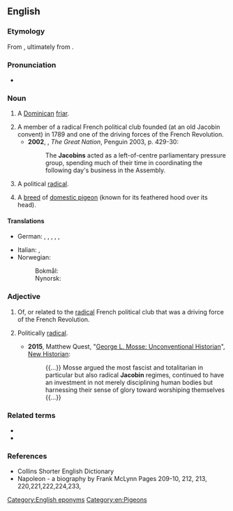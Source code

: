 {{also|jacobin}}
==English==
{{wikipedia}}

===Etymology===
From {{etyl|frm|en}} {{m|fr|jacobin}}, ultimately from {{etyl|la|en}} {{m|la|Jacōbus||Jacob}}.

===Pronunciation===
* {{a|UK}} {{IPA|/ˈdʒækəbɪn/|lang=en}}

===Noun===
{{en-noun}}

# {{lb|en|dated}} A [[Dominican]] [[friar]].
# A member of a radical French political club founded (at an old Jacobin convent) in 1789 and one of the driving forces of the French Revolution.
#* '''2002''', {{w|Colin Jones (historian)|Colin Jones}}, ''The Great Nation'', Penguin 2003, p. 429-30:
#*: The '''Jacobins''' acted as a left-of-centre parliamentary pressure group, spending much of their time in coordinating the following day's business in the Assembly.
# {{lb|en|by extension}} A political [[radical]].
# A [[breed]] of [[domestic pigeon]] (known for its feathered hood over its head).

====Translations====
{{trans-top|breed of domestic pigeon}}
* German: {{t|de|Perückentaube|f}}, {{t|de|Perückentauber|m}}, {{t|de|Perückentäuber|m}}, {{t|de|Perückentauberich|m}}, {{t|de|Perückentäuberich|m}}, {{t|de|Perückentäubin|f}}
{{trans-mid}}
* Italian: {{t|it|colombo cappuccino|m}}, {{t|it|colombo cappuccio|m}}
* Norwegian:
*: Bokmål: {{t|nb|parykkdue|m|f}}
*: Nynorsk: {{t|nn|parykkdue|f}}
{{trans-bottom}}

===Adjective===
{{en-adj|-}}

# Of, or related to the [[radical]] French political club that was a driving force of the French Revolution.
# {{lb|en|by extension}} Politically [[radical]].
#* '''2015''', Matthew Quest, "[http://www.newhistorian.com/george-l-mosse-unconventional-historian/3659/ George L. Mosse: Unconventional Historian]", [http://www.newhistorian.com New Historian]:
#*: {{...}} Mosse argued the most fascist and totalitarian in particular but also radical '''Jacobin''' regimes, continued to have an investment in not merely disciplining human bodies but harnessing their sense of glory toward worshiping themselves {{...}}

===Related terms===
* {{l|en|Jacobinical}}
* {{l|en|Jacobinism}}

===References===
* Collins Shorter English Dictionary
* Napoleon - a biography by Frank McLynn Pages 209-10, 212, 213, 220,221,222,224,233,

[[Category:English eponyms]]
[[Category:en:Pigeons]]